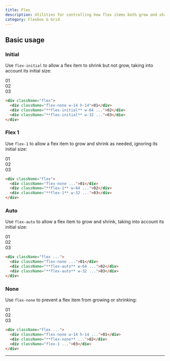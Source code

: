 ```yaml
---
title: Flex
description: Utilities for controlling how flex items both grow and shrink.
category: Flexbox & Grid
---
```



## Basic usage

### Initial

Use `flex-initial` to allow a flex item to shrink but not grow, taking into account its initial size:

<Example resizable>
  <div className="mt-2 flex gap-4 text-white text-sm font-bold font-mono leading-6 bg-stripes-blue rounded-lg">
    <div className="p-4 flex-none w-14 h-14 rounded-lg flex items-center justify-center bg-blue-300 dark:bg-blue-800 dark:text-blue-500">
      01
    </div>
    <div className="p-4 flex-initial w-24 sm:w-64 rounded-lg flex items-center justify-center bg-blue-500 shadow-lg">
      02
    </div>
    <div className="p-4 flex-initial w-14 sm:w-32 rounded-lg flex items-center justify-center bg-blue-500 shadow-lg">
      03
    </div>
  </div>
</Example>

```html
<div className="flex">
  <div className="flex-none w-14 h-14">01</div>
  <div className="**flex-initial** w-64 ...">02</div>
  <div className="**flex-initial** w-32 ...">03</div>
</div>
```

### Flex 1

Use `flex-1` to allow a flex item to grow and shrink as needed, ignoring its initial size:

<Example resizable>
  <div className="mt-2 flex gap-4 text-white text-sm font-bold font-mono leading-6 bg-stripes-pink rounded-lg">
    <div className="p-4 flex-none w-14 h-14 rounded-lg flex items-center justify-center bg-pink-300 dark:bg-pink-800 dark:text-pink-400">
      01
    </div>
    <div className="p-4 flex-1 w-64 rounded-lg flex items-center justify-center bg-pink-500 shadow-lg">
      02
    </div>
    <div className="p-4 flex-1 w-32 rounded-lg flex items-center justify-center bg-pink-500 shadow-lg">
      03
    </div>
  </div>
</Example>

```html
<div className="flex">
  <div className="flex-none ...">01</div>
  <div className="**flex-1** w-64 ...">02</div>
  <div className="**flex-1** w-32 ...">03</div>
</div>
```

### Auto

Use `flex-auto` to allow a flex item to grow and shrink, taking into account its initial size:

<Example resizable>
  <div className="mt-2 flex gap-4 text-white text-sm font-bold font-mono leading-6 bg-stripes-violet rounded-lg">
    <div className="p-4 flex-none w-14 h-14 rounded-lg flex items-center justify-center bg-violet-300 dark:bg-violet-800 dark:text-violet-400">
      01
    </div>
    <div className="p-4 flex-auto w-64 rounded-lg flex items-center justify-center bg-violet-500 shadow-lg">
      02
    </div>
    <div className="p-4 flex-auto w-32 rounded-lg flex items-center justify-center bg-violet-500 shadow-lg">
      03
    </div>
  </div>
</Example>

```html
<div className="flex ...">
  <div className="flex-none ...">01</div>
  <div className="**flex-auto** w-64 ...">02</div>
  <div className="**flex-auto** w-32 ...">03</div>
</div>
```

### None

Use `flex-none` to prevent a flex item from growing or shrinking:

<Example resizable>
  <div className="flex gap-4 text-white text-sm font-bold font-mono leading-6 bg-stripes-indigo rounded-lg">
    <div className="flex-none last:pr-8 sm:last:pr-0">
      <div className="p-4 w-14 h-14 rounded-lg flex items-center justify-center bg-indigo-300 dark:bg-indigo-800 dark:text-indigo-400">
        01
      </div>
    </div>
    <div className="flex-none last:pr-8 sm:last:pr-0">
      <div className="p-4 w-72 rounded-lg flex items-center justify-center bg-indigo-500 shadow-lg">
        02
      </div>
    </div>
    <div className="flex-none flex-1 last:pr-8 sm:last:pr-0">
      <div className="p-4 rounded-lg flex items-center justify-center bg-indigo-300 dark:bg-indigo-800 dark:text-indigo-400">
        03
      </div>
    </div>
  </div>
</Example>

```html
<div className="flex ...">
  <div className="flex-none w-14 h-14 ...">01</div>
  <div className="**flex-none** ...">02</div>
  <div className="flex-1 ...">03</div>
</div>
```

---
